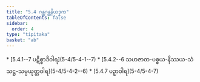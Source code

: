 ```yaml
---
title: "5.4 ဂန္ထဂန္ထနိယဒုက"
tableOfContents: false
sidebar:
  order: 4
type: "tipitaka"
basket: "ab"
---
```



<DynamicBreadcrumb />



<TableOfContents>
* [5.4.1--7 ပဋိစ္စာဒိဝါရ](5-4/5-4-1--7)
* [5.4.2--6 သဟဇာတ-ပစ္စယ-နိဿယ-သံသဋ္ဌ-သမ္ပယုတ္တဝါရ](5-4/5-4-2--6)
* [5.4.7 ပဉှာဝါရ](5-4/5-4-7)
</TableOfContents>